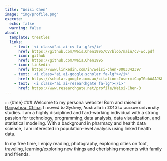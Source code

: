 ```yaml
---
title: "Weisi Chen"
image: "img/profile.png"
execute: 
  echo: false
  warning: false
about:
  template: trestles
  links:
    - text: '<i class="ai ai-cv fa-lg"></i>'
      href: https://github.com/WeisiChen1995/CV/blob/main/cv-wc.pdf
    - icon: github
      href: https://github.com/WeisiChen1995
    - icon: linkedin
      href: https://www.linkedin.com/in/weisi-chen-000334239/
    - text: '<i class="ai ai-google-scholar fa-lg"></i>'
      href: https://scholar.google.com.au/citations?user=iCapTGoAAAAJ&hl=en/
    - text: '<i class="ai ai-researchgate fa-lg"></i>'
      href: https://www.researchgate.net/profile/Weisi-Chen-3
---
```


::: {#me}
### Welcome to my personal website!
Born and raised in [Hangzhou, China](https://weisichen1995.github.io/Weisi_website/blog/2025-01-21-moments-in-Hangzhou/), I moved to Sydney, Australia in 2015 to pursue university studies. I am a highly disciplined and hard-working individual with a strong passion for technology, programming, data analysis, data visualization, and statistical modeling. With a background in pharmacy and health data science, I am interested in population-level analysis using linked health data. 

In my free time, I enjoy reading, photography, exploring cities on foot, traveling, learning/exploring new things and cherishing moments with family and friends.




